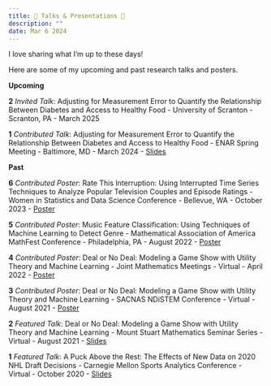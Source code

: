```yaml
---
title: 📣 Talks & Presentations 📣
description: ""
date: Mar 6 2024
---
```


I love sharing what I’m up to these days!

Here are some of my upcoming and past research talks and posters.

**Upcoming**

**2** *Invited Talk*: Adjusting for Measurement Error to Quantify the Relationship Between Diabetes and Access to Healthy Food - University of Scranton - Scranton, PA - March 2025


**1** *Contributed Talk*: Adjusting for Measurement Error to Quantify the Relationship Between Diabetes and Access to Healthy Food - ENAR Spring Meeting - Baltimore, MD - March 2024 - [Slides](https://drive.google.com/file/d/15DsLbAocr2M5NbAco--F-wF6fiGalV2v/view?usp=sharing)

**Past**

**6** *Contributed Poster*: Rate This Interruption: Using Interrupted Time Series Techniques to Analyze Popular Television Couples and Episode Ratings - Women in Statistics and Data Science Conference - Bellevue, WA - October 2023 - [Poster](https://drive.google.com/file/d/1bRwA-At8TQ853uAKEudn6Ol84eFd4LJp/view?usp=drive_link)


**5** *Contributed Poster*: Music Feature Classification: Using Techniques of Machine Learning to Detect Genre - Mathematical Association of America MathFest Conference - Philadelphia, PA - August 2022 - [Poster](https://drive.google.com/file/d/1RQ9M-6AELbSeYMpF9TO-BMGN3fpgLP8U/view?usp=sharing)

**4** *Contributed Poster*: Deal or No Deal: Modeling a Game Show with Utility Theory and Machine Learning - Joint Mathematics Meetings - Virtual - April 2022 - [Poster](https://drive.google.com/file/d/1gBWy_cDklQGZ2wcI1n0JZZoUuYfInlML/view?usp=sharing)

**3** *Contributed Poster*: Deal or No Deal: Modeling a Game Show with Utility Theory and Machine Learning - SACNAS NDiSTEM Conference - Virtual - August 2021 - [Poster](https://drive.google.com/file/d/1gBWy_cDklQGZ2wcI1n0JZZoUuYfInlML/view?usp=sharing)

**2** *Featured Talk*: Deal or No Deal: Modeling a Game Show with Utility Theory and Machine Learning - Mount Stuart Mathematics Seminar Series - Virtual - August 2021 - [Slides](https://drive.google.com/file/d/1lfyxJk4LS9ApLhV4fhlP_u8f4pRo4jJk/view?usp=sharing)

**1** *Featured Talk*: A Puck Above the Rest: The Effects of New Data on 2020 NHL Draft Decisions - Carnegie Mellon Sports Analytics Conference - Virtual - October 2020 - [Slides](https://www.stat.cmu.edu/cmsac/conference/2020/assets/pdf/nhl_draft_update.pdf)
